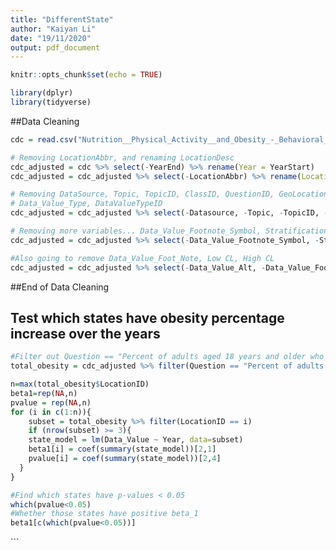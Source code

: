---
title: "DifferentState"
author: "Kaiyan Li"
date: "19/11/2020"
output: pdf_document
---

```{r setup, include=FALSE}
knitr::opts_chunk$set(echo = TRUE)
```

```{r}
library(dplyr)
library(tidyverse)
```

##Data Cleaning
```{r}
cdc = read.csv("Nutrition__Physical_Activity__and_Obesity_-_Behavioral_Risk_Factor_Surveillance_System.csv")

# Removing LocationAbbr, and renaming LocationDesc
cdc_adjusted = cdc %>% select(-YearEnd) %>% rename(Year = YearStart)
cdc_adjusted = cdc_adjusted %>% select(-LocationAbbr) %>% rename(Location = LocationDesc)

# Removing DataSource, Topic, TopicID, ClassID, QuestionID, GeoLocation, Data_Value_Unit, 
# Data_Value_Type, DataValueTypeID
cdc_adjusted = cdc_adjusted %>% select(-Datasource, -Topic, -TopicID, -ClassID, -QuestionID, -GeoLocation, -Data_Value_Unit, -Data_Value_Type, - DataValueTypeID)

# Removing more variables... Data_Value_Footnote_Symbol, StratificationCategoryId1, StratificationID1
cdc_adjusted = cdc_adjusted %>% select(-Data_Value_Footnote_Symbol, -StratificationCategoryId1, -StratificationID1)

#Also going to remove Data_Value_Foot_Note, Low CL, High CL
cdc_adjusted = cdc_adjusted %>% select(-Data_Value_Alt, -Data_Value_Footnote, -Low_Confidence_Limit, -High_Confidence_Limit  )

```
##End of Data Cleaning

####################################################################################

## Test which states have obesity percentage increase over the years
```{r}
#Filter out Question == "Percent of adults aged 18 years and older who have obesity" & Total == 'Total'
total_obesity = cdc_adjusted %>% filter(Question == "Percent of adults aged 18 years and older who have obesity" & Total == 'Total')

n=max(total_obesity$LocationID)
beta1=rep(NA,n)
pvalue = rep(NA,n)
for (i in c(1:n)){
    subset = total_obesity %>% filter(LocationID == i)
    if (nrow(subset) >= 3){
    state_model = lm(Data_Value ~ Year, data=subset)
    beta1[i] = coef(summary(state_model))[2,1]
    pvalue[i] = coef(summary(state_model))[2,4]
  }
}

#Find which states have p-values < 0.05 
which(pvalue<0.05)
#Whether those states have positive beta_1
beta1[c(which(pvalue<0.05))]
```


```

